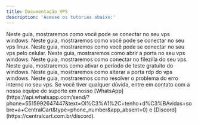 ```yaml
---
title: Documentação VPS
description: 'Acesse os tutorias abaixo:'
---
```


<Card title="Como conectar em um VPS Windows" icon="square-1" href="/vps/como-conectar-vps" color="#3654F8"> 
 Neste guia, mostraremos como você pode se conectar no seu vps windows.
</Card>

<Card title="Como conectar em um VPS Linux" icon="square-2" href="/vps/como-conectar-vps-linux" color="#3654F8"> 
  Neste guia, mostraremos como você pode se conectar no seu vps linux.
</Card>

<Card title="Como conectar no seu VPS pelo celular" icon="square-3" href="/vps/como-conectar-vps-celular" color="#3654F8"> 
  Neste guia, mostraremos como você pode se conectar no seu vps pelo celular.
</Card>

<Card title="Como abrir a porta no seu VPS" icon="square-4" href="/vps/como-abrir-porta-vps" color="#3654F8"> 
  Neste guia, mostraremos como abrir a porta no seu vps windows.
</Card>

<Card title="Como conectar no FileZilla do seu VPS" icon="square-5" href="/vps/como-conectar-filezilla" color="#3654F8"> 
  Neste guia, mostraremos como conectar no filezilla do seu vps.
</Card>

<Card title="Como ativar Windows no seu vps" icon="square-6" href="/vps/ativacao-windows" color="#3654F8"> 
  Neste guia, mostraremos como ativar o período de teste gratuito do windows.
</Card>

<Card title="Como trocar a porta RDP do windows" icon="square-7" href="/vps/trocar-rdp" color="#3654F8"> 
  Neste guia, mostraremos como alterar a porta rdp do vps windows.
</Card>

<Card title="Como resolver o problema do erro interno" icon="square-8" href="/vps/erro-interno" color="#3654F8"> 
  Neste guia, mostraremos como resolver o problema do erro interno no seu vps.
</Card>

<Check>
Se você tiver qualquer dúvida, entre em contato com a nossa equipe de suporte
em nosso [WhatsApp](https://api.whatsapp.com/send/?phone=5515992647447&text=Ol%C3%A1%2C+tenho+d%C3%BAvidas+sobre+a+CentralCart&type=phone_number&app_absent=0) 
e [Discord](https://centralcart.com.br/discord).
</Check>

